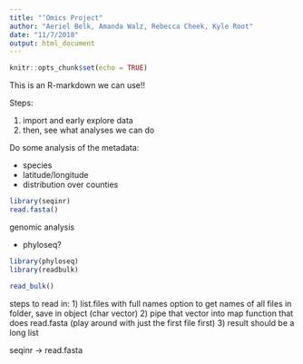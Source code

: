 ```yaml
---
title: "‘Omics Project"
author: "Aeriel Belk, Amanda Walz, Rebecca Cheek, Kyle Root"
date: "11/7/2018"
output: html_document
---
```


```r
knitr::opts_chunk$set(echo = TRUE)
```

This is an R-markdown we can use!!

Steps: 

1. import and early explore data
2. then, see what analyses we can do


Do some analysis of the metadata:

 - species
 - latitude/longitude
 - distribution over counties

``` r
library(seqinr)
read.fasta()

```


genomic analysis

 - phyloseq?
 
```r
library(phyloseq)
library(readbulk)

read_bulk()


```


steps to read in:
1) list.files with full names option to get names of all files in folder, save in object (char vector)
2) pipe that vector into map function that does read.fasta (play around with just the first file first)
3) result should be a long list

seqinr -> read.fasta









